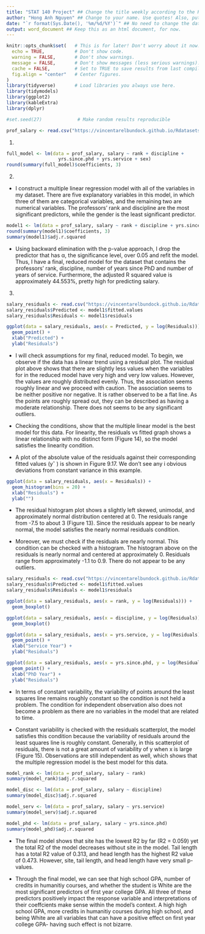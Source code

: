 ```yaml
---
title: "STAT 140 Project" ## Change the title weekly according to the HW assignment number. 
author: "Hong Anh Nguyen" ## Change to your name. Use quotes! Also, put your collaboraters in parentheses. 
date: "`r format(Sys.Date(), '%m/%d/%Y')`" ## No need to change the date! This R command prints it out automatically.  
output: word_document ## Keep this as an html document, for now. 
---
```


```r
knitr::opts_chunk$set(   # This is for later! Don't worry about it now. 
  echo = TRUE,           # Don't show code.
  warning = FALSE,       # Don't show warnings.
  message = FALSE,       # Don't show messages (less serious warnings).
  cache = FALSE,         # Set to TRUE to save results from last compilation.
  fig.align = "center"   # Center figures.
)
library(tidyverse)       # Load libraries you always use here.
library(tidymodels)
library(ggplot2)
library(kableExtra)
library(dplyr)

#set.seed(27)             # Make random results reproducible
```

```r
prof_salary <- read.csv("https://vincentarelbundock.github.io/Rdatasets/csv/carData/Salaries.csv") 
```

1. 
```r
full_model <- lm(data = prof_salary, salary ~ rank + discipline + 
                   yrs.since.phd + yrs.service + sex)
round(summary(full_model)$coefficients, 3)
```

2.
* I construct a multiple linear regression model with all of the variables in my dataset. There are five explanatory variables in this model, in which three of them are categorical variables, and the remaining two are numerical variables. The professors' rank and discipline are the most significant predictors, while the gender is the least significant predictor.

```r
model1 <- lm(data = prof_salary, salary ~ rank + discipline + yrs.since.phd + yrs.service)
round(summary(model1)$coefficients, 3)
summary(model1)$adj.r.squared
```

* Using backward elimination with the p-value approach, I drop the predictor that has α, the significance level, over 0.05 and refit the model. Thus, I have a final, reduced model for the dataset that contains the professors' rank, discipline, number of years since PhD and number of years of service. Furthermore, the adjusted R squared value is approximately 44.553%, pretty high for predicting salary.

3. 
```r
salary_residuals <- read.csv("https://vincentarelbundock.github.io/Rdatasets/csv/carData/Salaries.csv")
salary_residuals$Predicted <- model1$fitted.values
salary_residuals$Residuals <- model1$residuals

ggplot(data = salary_residuals, aes(x = Predicted, y = log(Residuals))) +
  geom_point() + 
  xlab("Predicted") +
  ylab("Residuals")
```

* I will check assumptions for my final, reduced model. To begin, we observe if the data has a linear trend using a residual plot. The residual plot above shows that there are slightly less values when the variables for in the reduced model have very high and very low values. However, the values are roughly distributed evenly. Thus, the association seems roughly linear and we proceed with caution. The association seems to be neither positive nor negative. It is rather observed to be a flat line. As the points are roughly spread out, they can be described as having a moderate relationship. There does not seems to be any significant outliers.

* Checking the conditions, show that the multiple linear model is the best model for this data. For linearity, the residuals vs fitted graph shows a linear relationship with no distinct form (Figure 14), so the model satisfies the linearity condition. 

* A plot of the absolute value of the residuals against their corresponding fitted values (yˆ ) is shown in Figure 9.17. We don’t see any i
obvious deviations from constant variance in this example.

```r
ggplot(data = salary_residuals, aes(x = Residuals)) +
  geom_histogram(bins = 20) + 
  xlab("Residuals") + 
  ylab("")
```

* The residual histogram plot shows a slightly left skewed, unimodal, and approximately normal distribution centered at 0. The residuals range from -7.5 to about 3 (Figure 13). Since the residuals appear to be nearly normal, the model satisfies the nearly normal residuals condition. 

* Moreover, we must check if the residuals are nearly normal. This condition can be checked with a histogram. The histogram above on the residuals is nearly normal and centered at approximately 0. Residuals range from approximately -1.1 to 0.9. There do not appear to be any outliers.

```r
salary_residuals <- read.csv("https://vincentarelbundock.github.io/Rdatasets/csv/carData/Salaries.csv")
salary_residuals$Predicted <- model1$fitted.values
salary_residuals$Residuals <- model1$residuals

ggplot(data = salary_residuals, aes(x = rank, y = log(Residuals))) +
  geom_boxplot() 

ggplot(data = salary_residuals, aes(x = discipline, y = log(Residuals))) +
  geom_boxplot() 

ggplot(data = salary_residuals, aes(x = yrs.service, y = log(Residuals))) +
  geom_point() + 
  xlab("Service Year") +
  ylab("Residuals")

ggplot(data = salary_residuals, aes(x = yrs.since.phd, y = log(Residuals))) +
  geom_point() + 
  xlab("PhD Year") +
  ylab("Residuals")
```

* In terms of constant variability, the variability of points around the least squares line remains roughly constant so the condition is not held a problem. The condition for independent observation also does not become a problem as there are no variables in the model that are related to time.

* Constant variability is checked with the residuals scatterplot, the model satisfies this condition because the variability of residuals around the least squares line is roughly constant. Generally, in this scatterplot of residuals, there is not a great amount of variability of y when x is large (Figure 15). Observations are still independent as well, which shows that the multiple regression model is the best model for this data. 


```r
model_rank <- lm(data = prof_salary, salary ~ rank)
summary(model_rank)$adj.r.squared

model_disc <- lm(data = prof_salary, salary ~ discipline)
summary(model_disc)$adj.r.squared

model_serv <- lm(data = prof_salary, salary ~ yrs.service)
summary(model_serv)$adj.r.squared

model_phd <- lm(data = prof_salary, salary ~ yrs.since.phd)
summary(model_phd)$adj.r.squared
```



* The final model shows that site has the lowest R2 by far (R2 = 0.059) yet the total R2 of the model decreases without site in the model. Tail length has a total R2 value of 0.313, and head length has the highest R2 value of 0.473. However, site, tail length, and head length have very small p-values. 

* Through the final model, we can see that high school GPA, number of credits in humanitiy courses, and whether the student is White are the most significant predictors of first year college GPA. All three of these predictors positively impact the response variable and interpretations of their coeffcients make sense within the model’s context. A high high school GPA, more credits in humanitiy courses during high school, and being White are all variables that can have a positive effect on first year college GPA- having such effect is not bizarre.





